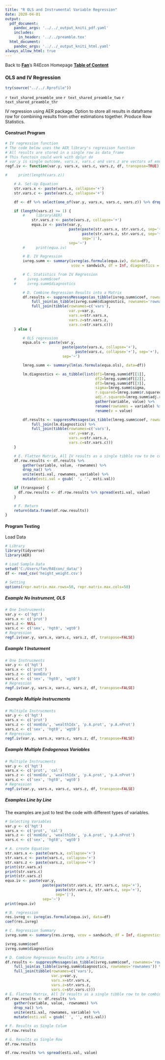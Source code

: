 ```yaml
---
title: "R OLS and Instrumental Variable Regression"
date: 2020-04-01
output:
  pdf_document:
    pandoc_args: '../../_output_kniti_pdf.yaml'
    includes:
      in_header: '../../preamble.tex'
  html_document:
    pandoc_args: '../../_output_kniti_html.yaml'
always_allow_html: true
---
```


Back to **[Fan](https://fanwangecon.github.io/)**'s R4Econ Homepage **[Table of Content](https://fanwangecon.github.io/R4Econ/)**

### OLS and IV Regression

```r
try(source("../../.Rprofile"))
```

`r text_shared_preamble_one`
`r text_shared_preamble_two`
`r text_shared_preamble_thr`


IV regression using AER package. Option to store all results in dataframe row for combining results from other estimations together. Produce Row Statistics.

#### Construct Program

```r
# IV regression function
# The code below uses the AER library's regresison function
# All results are stored in a single row as data_frame
# This functoin could work with dplyr do
# var.y is single outcome, vars.x, vars.c and vars.z are vectors of endogenous variables, controls and instruments.
regf.iv <- function(var.y, vars.x, vars.c, vars.z, df, transpose=TRUE) {

#     print(length(vars.z))

    # A. Set-Up Equation
    str.vars.x <- paste(vars.x, collapse='+')
    str.vars.c <- paste(vars.c, collapse='+')

    df <- df %>% select(one_of(var.y, vars.x, vars.c, vars.z)) %>% drop_na() %>% filter_all(all_vars(!is.infinite(.)))

    if (length(vars.z) >= 1) {
        #     library(AER)
            str.vars.z <- paste(vars.z, collapse='+')
            equa.iv <- paste(var.y,
                             paste(paste(str.vars.x, str.vars.c, sep='+'),
                                   paste(str.vars.z, str.vars.c, sep='+'),
                                   sep='|'),
                             sep='~')
        #     print(equa.iv)

        # B. IV Regression
        ivreg.summ <- summary(ivreg(as.formula(equa.iv), data=df),
                              vcov = sandwich, df = Inf, diagnostics = TRUE)

        # C. Statistics from IV Regression
    #     ivreg.summ$coef
    #     ivreg.summ$diagnostics

        # D. Combine Regression Results into a Matrix
        df.results <- suppressMessages(as_tibble(ivreg.summ$coef, rownames='rownames') %>%
            full_join(as_tibble(ivreg.summ$diagnostics, rownames='rownames')) %>%
            full_join(tibble(rownames=c('vars'),
                             var.y=var.y,
                             vars.x=str.vars.x,
                             vars.z=str.vars.z,
                             vars.c=str.vars.c)))
    } else {

        # OLS regression
        equa.ols <- paste(var.y,
                          paste(paste(vars.x, collapse='+'),
                                paste(vars.c, collapse='+'), sep='+'),
                          sep='~')

        lmreg.summ <- summary(lm(as.formula(equa.ols), data=df))

        lm.diagnostics <- as_tibble(list(df1=lmreg.summ$df[[1]],
                                         df2=lmreg.summ$df[[2]],
                                         df3=lmreg.summ$df[[3]],
                                         sigma=lmreg.summ$sigma,
                                         r.squared=lmreg.summ$r.squared,
                                         adj.r.squared=lmreg.summ$adj.r.squared)) %>%
                                         gather(variable, value) %>%
                                         rename(rownames = variable) %>%
                                         rename(v = value)

        df.results <- suppressMessages(as_tibble(lmreg.summ$coef, rownames='rownames') %>%
            full_join(lm.diagnostics) %>%
            full_join(tibble(rownames=c('vars'),
                             var.y=var.y,
                             vars.x=str.vars.x,
                             vars.c=str.vars.c)))
    }

    # E. Flatten Matrix, All IV results as a single tibble row to be combined with other IV results
    df.row.results <- df.results %>%
        gather(variable, value, -rownames) %>%
        drop_na() %>%
        unite(esti.val, rownames, variable) %>%
        mutate(esti.val = gsub(' ', '', esti.val))

    if (transpose) {
      df.row.results <- df.row.results %>% spread(esti.val, value)
    }

    # F. Return
    return(data.frame(df.row.results))
}
```

#### Program Testing

Load Data

```r
# Library
library(tidyverse)
library(AER)

# Load Sample Data
setwd('C:/Users/fan/R4Econ/_data/')
df <- read_csv('height_weight.csv')

# Setting
options(repr.matrix.max.rows=50, repr.matrix.max.cols=50)
```

##### Example No Instrument, OLS

```r
# One Instrucments
var.y <- c('hgt')
vars.x <- c('prot')
vars.z <- NULL
vars.c <- c('sex', 'hgt0', 'wgt0')
# Regression
regf.iv(var.y, vars.x, vars.c, vars.z, df, transpose=FALSE)
```

##### Example 1 Insturment

```r
# One Instrucments
var.y <- c('hgt')
vars.x <- c('prot')
vars.z <- c('momEdu')
vars.c <- c('sex', 'hgt0', 'wgt0')
# Regression
regf.iv(var.y, vars.x, vars.c, vars.z, df, transpose=FALSE)
```

##### Example Multiple Instrucments

```r
# Multiple Instrucments
var.y <- c('hgt')
vars.x <- c('prot')
vars.z <- c('momEdu', 'wealthIdx', 'p.A.prot', 'p.A.nProt')
vars.c <- c('sex', 'hgt0', 'wgt0')
# Regression
regf.iv(var.y, vars.x, vars.c, vars.z, df, transpose=FALSE)
```

##### Example Multiple Endogenous Variables

```r
# Multiple Instrucments
var.y <- c('hgt')
vars.x <- c('prot', 'cal')
vars.z <- c('momEdu', 'wealthIdx', 'p.A.prot', 'p.A.nProt')
vars.c <- c('sex', 'hgt0', 'wgt0')
# Regression
regf.iv(var.y, vars.x, vars.c, vars.z, df, transpose=FALSE)
```

##### Examples Line by Line

The examples are just to test the code with different types of variables.

```r
# Selecting Variables
var.y <- c('hgt')
vars.x <- c('prot', 'cal')
vars.z <- c('momEdu', 'wealthIdx', 'p.A.prot', 'p.A.nProt')
vars.c <- c('sex', 'hgt0', 'wgt0')
```

```r
# A. create Equation
str.vars.x <- paste(vars.x, collapse='+')
str.vars.c <- paste(vars.c, collapse='+')
str.vars.z <- paste(vars.z, collapse='+')
print(str.vars.x)
print(str.vars.c)
print(str.vars.z)
equa.iv <- paste(var.y,
                 paste(paste(str.vars.x, str.vars.c, sep='+'),
                       paste(str.vars.z, str.vars.c, sep='+'),
                       sep='|'),
                 sep='~')
print(equa.iv)

# B. regression
res.ivreg <- ivreg(as.formula(equa.iv), data=df)
coef(res.ivreg)
```

```r
# C. Regression Summary
ivreg.summ <- summary(res.ivreg, vcov = sandwich, df = Inf, diagnostics = TRUE)

ivreg.summ$coef
ivreg.summ$diagnostics
```

```r
# D. Combine Regression Results into a Matrix
df.results <- suppressMessages(as_tibble(ivreg.summ$coef, rownames='rownames') %>%
    full_join(as_tibble(ivreg.summ$diagnostics, rownames='rownames')) %>%
    full_join(tibble(rownames=c('vars'),
                     var.y=var.y,
                     vars.x=str.vars.x,
                     vars.z=str.vars.z,
                     vars.c=str.vars.c)))
# E. Flatten Matrix, All IV results as a single tibble row to be combined with other IV results
df.row.results <- df.results %>%
    gather(variable, value, -rownames) %>%
    drop_na() %>%
    unite(esti.val, rownames, variable) %>%
    mutate(esti.val = gsub(' ', '', esti.val))
```

```r
# F. Results as Single Colum
df.row.results
```

```r
# G. Results as Single Row
df.row.results
```

```r
df.row.results %>% spread(esti.val, value)
```

